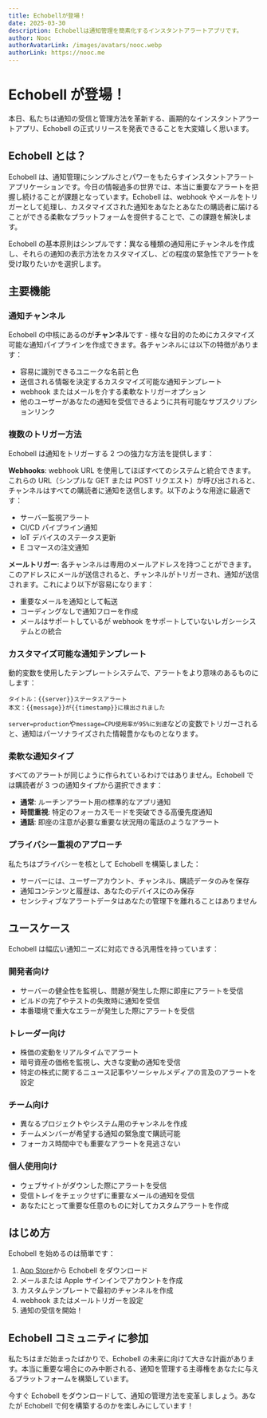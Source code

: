 ```yaml
---
title: Echobellが登場！
date: 2025-03-30
description: Echobellは通知管理を簡素化するインスタントアラートアプリです。
author: Nooc
authorAvatarLink: /images/avatars/nooc.webp
authorLink: https://nooc.me
---
```


# Echobell が登場！

本日、私たちは通知の受信と管理方法を革新する、画期的なインスタントアラートアプリ、Echobell の正式リリースを発表できることを大変嬉しく思います。

## Echobell とは？

Echobell は、通知管理にシンプルさとパワーをもたらすインスタントアラートアプリケーションです。今日の情報過多の世界では、本当に重要なアラートを把握し続けることが課題となっています。Echobell は、webhook やメールをトリガーとして処理し、カスタマイズされた通知をあなたとあなたの購読者に届けることができる柔軟なプラットフォームを提供することで、この課題を解決します。

Echobell の基本原則はシンプルです：異なる種類の通知用にチャンネルを作成し、それらの通知の表示方法をカスタマイズし、どの程度の緊急性でアラートを受け取りたいかを選択します。

## 主要機能

### 通知チャンネル

Echobell の中核にあるのが**チャンネル**です - 様々な目的のためにカスタマイズ可能な通知パイプラインを作成できます。各チャンネルには以下の特徴があります：

- 容易に識別できるユニークな名前と色
- 送信される情報を決定するカスタマイズ可能な通知テンプレート
- webhook またはメールを介する柔軟なトリガーオプション
- 他のユーザーがあなたの通知を受信できるように共有可能なサブスクリプションリンク

### 複数のトリガー方法

Echobell は通知をトリガーする 2 つの強力な方法を提供します：

**Webhooks**: webhook URL を使用してほぼすべてのシステムと統合できます。これらの URL（シンプルな GET または POST リクエスト）が呼び出されると、チャンネルはすべての購読者に通知を送信します。以下のような用途に最適です：

- サーバー監視アラート
- CI/CD パイプライン通知
- IoT デバイスのステータス更新
- E コマースの注文通知

**メールトリガー**: 各チャンネルは専用のメールアドレスを持つことができます。このアドレスにメールが送信されると、チャンネルがトリガーされ、通知が送信されます。これにより以下が容易になります：

- 重要なメールを通知として転送
- コーディングなしで通知フローを作成
- メールはサポートしているが webhook をサポートしていないレガシーシステムとの統合

### カスタマイズ可能な通知テンプレート

動的変数を使用したテンプレートシステムで、アラートをより意味のあるものにします：

```
タイトル：{{server}}ステータスアラート
本文：{{message}}が{{timestamp}}に検出されました
```

`server=production`や`message=CPU使用率が95%に到達`などの変数でトリガーされると、通知はパーソナライズされた情報豊かなものとなります。

### 柔軟な通知タイプ

すべてのアラートが同じように作られているわけではありません。Echobell では購読者が 3 つの通知タイプから選択できます：

- **通常**: ルーチンアラート用の標準的なアプリ通知
- **時間重視**: 特定のフォーカスモードを突破できる高優先度通知
- **通話**: 即座の注意が必要な重要な状況用の電話のようなアラート

### プライバシー重視のアプローチ

私たちはプライバシーを核として Echobell を構築しました：

- サーバーには、ユーザーアカウント、チャンネル、購読データのみを保存
- 通知コンテンツと履歴は、あなたのデバイスにのみ保存
- センシティブなアラートデータはあなたの管理下を離れることはありません

## ユースケース

Echobell は幅広い通知ニーズに対応できる汎用性を持っています：

### 開発者向け

- サーバーの健全性を監視し、問題が発生した際に即座にアラートを受信
- ビルドの完了やテストの失敗時に通知を受信
- 本番環境で重大なエラーが発生した際にアラートを受信

### トレーダー向け

- 株価の変動をリアルタイムでアラート
- 暗号資産の価格を監視し、大きな変動の通知を受信
- 特定の株式に関するニュース記事やソーシャルメディアの言及のアラートを設定

### チーム向け

- 異なるプロジェクトやシステム用のチャンネルを作成
- チームメンバーが希望する通知の緊急度で購読可能
- フォーカス時間中でも重要なアラートを見逃さない

### 個人使用向け

- ウェブサイトがダウンした際にアラートを受信
- 受信トレイをチェックせずに重要なメールの通知を受信
- あなたにとって重要な任意のものに対してカスタムアラートを作成

## はじめ方

Echobell を始めるのは簡単です：

1. [App Store](https://apps.apple.com/app/id6743597198)から Echobell をダウンロード
2. メールまたは Apple サインインでアカウントを作成
3. カスタムテンプレートで最初のチャンネルを作成
4. webhook またはメールトリガーを設定
5. 通知の受信を開始！

## Echobell コミュニティに参加

私たちはまだ始まったばかりで、Echobell の未来に向けて大きな計画があります。本当に重要な場合にのみ中断される、通知を管理する主導権をあなたに与えるプラットフォームを構築しています。

今すぐ Echobell をダウンロードして、通知の管理方法を変革しましょう。あなたが Echobell で何を構築するのかを楽しみにしています！
